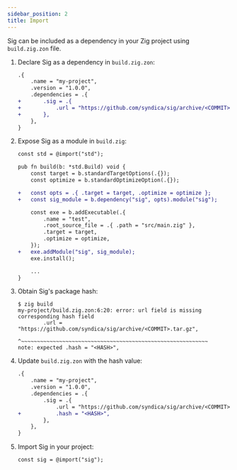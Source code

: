 ```yaml
---
sidebar_position: 2
title: Import
---
```


Sig can be included as a dependency in your Zig project using `build.zig.zon` file.

1. Declare Sig as a dependency in `build.zig.zon`:

   ```diff
   .{
       .name = "my-project",
       .version = "1.0.0",
       .dependencies = .{
   +       .sig = .{
   +           .url = "https://github.com/syndica/sig/archive/<COMMIT>.tar.gz",
   +       },
       },
   }
   ```

2. Expose Sig as a module in `build.zig`:

   ```diff
   const std = @import("std");

   pub fn build(b: *std.Build) void {
       const target = b.standardTargetOptions(.{});
       const optimize = b.standardOptimizeOption(.{});

   +   const opts = .{ .target = target, .optimize = optimize };
   +   const sig_module = b.dependency("sig", opts).module("sig");

       const exe = b.addExecutable(.{
           .name = "test",
           .root_source_file = .{ .path = "src/main.zig" },
           .target = target,
           .optimize = optimize,
       });
   +   exe.addModule("sig", sig_module);
       exe.install();

       ...
   }
   ```

3. Obtain Sig's package hash:

   ```
   $ zig build
   my-project/build.zig.zon:6:20: error: url field is missing corresponding hash field
           .url = "https://github.com/syndica/sig/archive/<COMMIT>.tar.gz",
                  ^~~~~~~~~~~~~~~~~~~~~~~~~~~~~~~~~~~~~~~~~~~~~~~~~~~~~~~~~~~~
   note: expected .hash = "<HASH>",
   ```

4. Update `build.zig.zon` with the hash value:

   ```diff
   .{
       .name = "my-project",
       .version = "1.0.0",
       .dependencies = .{
           .sig = .{
               .url = "https://github.com/syndica/sig/archive/<COMMIT>.tar.gz",
   +           .hash = "<HASH>",
           },
       },
   }
   ```

5. Import Sig in your project:

    ```zig
    const sig = @import("sig");
    ```
